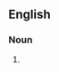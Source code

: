 ==English==

===Noun===
{{head|en|noun form|head=[[wastepaper]] [[basket]]s}}

# {{plural of|en|wastepaper basket}}
